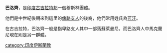 '''巴洛齊'''，是[[印度|印度]][[古吉拉特邦|古吉拉特邦]]一個穆斯林團體。

他們是中世紀後期來到這里的[[俾路支人|俾路支人]]的後裔，他們常用姓氏為[[可汗|可汗]]。

在古吉拉特，巴洛齊一般是指卑路支人其中一部落蘇萊曼尼，而巴洛齊人中馬克蘭尼現在則是另一群體。

[[category:印度伊斯蘭教|category:印度伊斯蘭教]]